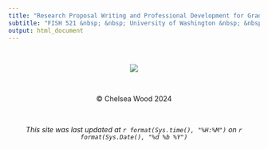 ```yaml
---
title: "Research Proposal Writing and Professional Development for Graduate Students"
subtitle: "FISH 521 &nbsp; &nbsp; University of Washington &nbsp; &nbsp; Winter 2024"
output: html_document
---
```


<style>
h1 {
  text-align: center;
}

h2 {
  text-align: center;
}

h3 {
  text-align: center;
}
</style>

<br>


<p align="center">
    <img src="drayton_harbor.jpg">
</p>

<br>

<center>&copy; Chelsea Wood 2024</center>

<br>

<center>*This site was last updated at `r format(Sys.time(), "%H:%M")` on `r format(Sys.Date(), "%d %b %Y")`*</center>

